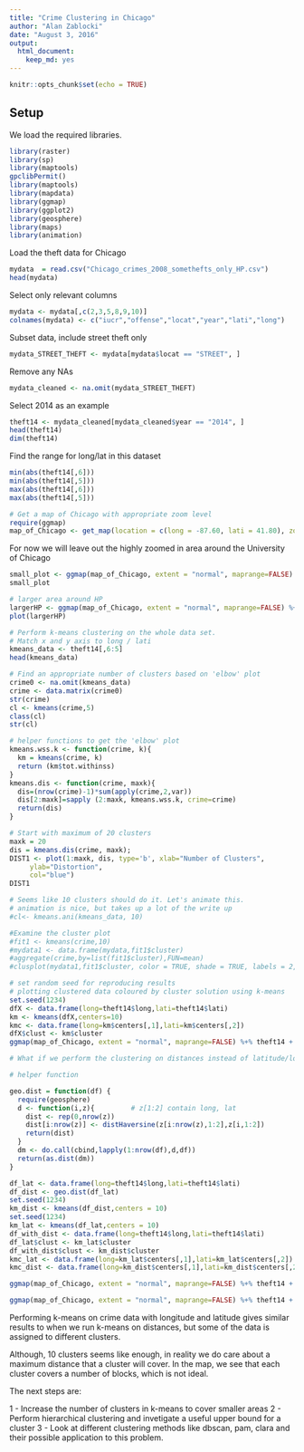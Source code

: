 ```yaml
---
title: "Crime Clustering in Chicago"
author: "Alan Zablocki"
date: "August 3, 2016"
output: 
  html_document: 
    keep_md: yes
---
```


```r
knitr::opts_chunk$set(echo = TRUE)
```
## Setup

We load the required libraries.
```r
library(raster)
library(sp)
library(maptools)
gpclibPermit()
library(maptools)
library(mapdata)
library(ggmap)
library(ggplot2)
library(geosphere)
library(maps)
library(animation)
```
Load the theft data for Chicago
```r
mydata  = read.csv("Chicago_crimes_2008_somethefts_only_HP.csv")
head(mydata)
```
Select only relevant columns
```r
mydata <- mydata[,c(2,3,5,8,9,10)]
colnames(mydata) <- c("iucr","offense","locat","year","lati","long")
```
Subset data, include street theft only
```r
mydata_STREET_THEFT <- mydata[mydata$locat == "STREET", ]
```
Remove any NAs
```r
mydata_cleaned <- na.omit(mydata_STREET_THEFT)
```
Select 2014 as an example
```r
theft14 <- mydata_cleaned[mydata_cleaned$year == "2014", ]
head(theft14)
dim(theft14)
```
Find the range for long/lat in this dataset
```r
min(abs(theft14[,6]))
min(abs(theft14[,5]))
max(abs(theft14[,6]))
max(abs(theft14[,5]))
```
```r
# Get a map of Chicago with appropriate zoom level
require(ggmap)
map_of_Chicago <- get_map(location = c(long = -87.60, lati = 41.80), zoom = 13, maptype = "roadmap", scale = 2)
```
For now we will leave out the highly zoomed in area around the University of Chicago
```r
small_plot <- ggmap(map_of_Chicago, extent = "normal", maprange=FALSE) %+% theft14 + aes(x = long, y = lati) + geom_density2d(aes(x = long, y = lati, fill = ..level.. , alpha = ..level..),bins = 25, colour = "black") + coord_map(projection="mercator", xlim=c(-87.607,-87.585), ylim=c(41.785,41.803)) + guides(fill = FALSE,alpha=FALSE,size=FALSE) + geom_point(aes(x = long, y = lati), size = 1, fill = "red", shape = 21)
small_plot
```
```r
# larger area around HP
largerHP <- ggmap(map_of_Chicago, extent = "normal", maprange=FALSE) %+% theft14 + aes(x = long, y = lati) + geom_density2d(aes(x = long, y = lati, fill = ..level.. , alpha = ..level..),bins = 25, colour = "black") + coord_map(projection="mercator", xlim=c(-87.63,-87.57), ylim=c(41.77,41.82)) + guides(fill = FALSE,alpha=FALSE,size=FALSE) + geom_point(aes(x = long, y = lati), size = 1, fill = "red", shape = 21)
plot(largerHP)
```
```r
# Perform k-means clustering on the whole data set.
# Match x and y axis to long / lati
kmeans_data <- theft14[,6:5]
head(kmeans_data)
```
```r
# Find an appropriate number of clusters based on 'elbow' plot
crime0 <- na.omit(kmeans_data)
crime <- data.matrix(crime0)
str(crime)
cl <- kmeans(crime,5)
class(cl)
str(cl)

# helper functions to get the 'elbow' plot
kmeans.wss.k <- function(crime, k){
  km = kmeans(crime, k)
  return (km$tot.withinss)
}
kmeans.dis <- function(crime, maxk){
  dis=(nrow(crime)-1)*sum(apply(crime,2,var))
  dis[2:maxk]=sapply (2:maxk, kmeans.wss.k, crime=crime)
  return(dis)
}
```
```r
# Start with maximum of 20 clusters
maxk = 20
dis = kmeans.dis(crime, maxk);
DIST1 <- plot(1:maxk, dis, type='b', xlab="Number of Clusters",
     ylab="Distortion",
     col="blue")
DIST1
```
```r
# Seems like 10 clusters should do it. Let's animate this.
# animation is nice, but takes up a lot of the write up
#cl<- kmeans.ani(kmeans_data, 10)
```
```r
#Examine the cluster plot
#fit1 <- kmeans(crime,10)
#mydata1 <- data.frame(mydata,fit1$cluster)
#aggregate(crime,by=list(fit1$cluster),FUN=mean)
#clusplot(mydata1,fit1$cluster, color = TRUE, shade = TRUE, labels = 2, lines=0)
```
```r
# set random seed for reproducing results
# plotting clustered data coloured by cluster solution using k-means
set.seed(1234)
dfX <- data.frame(long=theft14$long,lati=theft14$lati)
km <- kmeans(dfX,centers=10)
kmc <- data.frame(long=km$centers[,1],lati=km$centers[,2])
dfX$clust <- km$cluster
ggmap(map_of_Chicago, extent = "normal", maprange=FALSE) %+% theft14 + aes(x = long, y = lati) + geom_density2d(aes(x = long, y = lati, fill = ..level.. , alpha = ..level..),bins = 25, colour = "black") + coord_map(projection="mercator", xlim=c(-87.63,-87.57), ylim=c(41.77,41.82)) + guides(fill = FALSE,alpha=FALSE,size=FALSE) + geom_point(aes(x = long, y = lati), size = 2, fill = "red", shape = 21) + geom_point(data=dfX, aes(x=long, y=lati, color=factor(clust)), size=2) + geom_point(data=kmc, aes(x=long, y=lati), size=2)

# What if we perform the clustering on distances instead of latitude/longitude pairs?

# helper function

geo.dist = function(df) {
  require(geosphere)
  d <- function(i,z){         # z[1:2] contain long, lat
    dist <- rep(0,nrow(z))
    dist[i:nrow(z)] <- distHaversine(z[i:nrow(z),1:2],z[i,1:2])
    return(dist)
  }
  dm <- do.call(cbind,lapply(1:nrow(df),d,df))
  return(as.dist(dm))
}

df_lat <- data.frame(long=theft14$long,lati=theft14$lati)
df_dist <- geo.dist(df_lat)
set.seed(1234)
km_dist <- kmeans(df_dist,centers = 10)
set.seed(1234)
km_lat <- kmeans(df_lat,centers = 10)
df_with_dist <- data.frame(long=theft14$long,lati=theft14$lati)
df_lat$clust <- km_lat$cluster
df_with_dist$clust <- km_dist$cluster
kmc_lat <- data.frame(long=km_lat$centers[,1],lati=km_lat$centers[,2])
kmc_dist <- data.frame(long=km_dist$centers[,1],lati=km_dist$centers[,2])

ggmap(map_of_Chicago, extent = "normal", maprange=FALSE) %+% theft14 + aes(x = long, y = lati) + geom_point(data=df_with_dist, aes(x=long, y=lati, color=factor(clust)), size=3) + geom_point(aes(x = long, y = lati), size = 1, fill = "red", shape = 21) + coord_map(projection="mercator", xlim=c(-87.63,-87.57), ylim=c(41.77,41.82))

ggmap(map_of_Chicago, extent = "normal", maprange=FALSE) %+% theft14 + aes(x = long, y = lati) + geom_point(data=df_lat, aes(x=long, y=lati, color=factor(clust)), size=3) + geom_point(aes(x = long, y = lati), size = 1, fill = "red", shape = 21) + geom_point(data=kmc_lat, aes(x=long, y=lati), size=2, fill="black") + coord_map(projection="mercator", xlim=c(-87.63,-87.57), ylim=c(41.77,41.82))

```

Performing k-means on crime data with longitude and latitude gives similar results to when we run k-means on distances, but some of the data is assigned to different clusters. 

Although, 10 clusters seems like enough, in reality we do care about a maximum distance that a cluster will cover. In the map, we see that each cluster covers a number of blocks, which is not ideal. 

The next steps are:

1 - Increase the number of clusters in k-means to cover smaller areas
2 - Perform hierarchical clustering and invetigate a useful upper bound for a cluster
3 - Look at different clustering methods like dbscan, pam, clara and their possible application to this problem.
